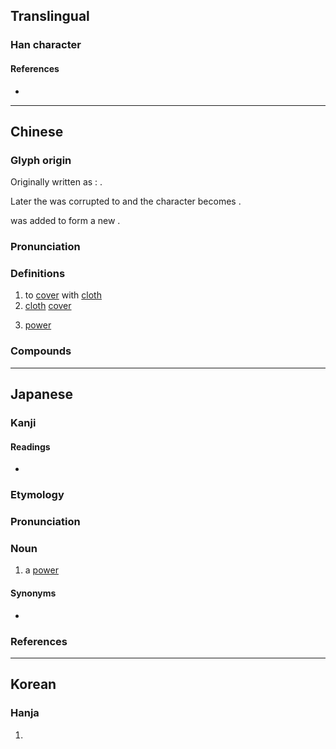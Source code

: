 {{also|幂|羃}}
{{character info/new}}
==Translingual==

===Han character===
{{Han char|rn=14|rad=冖|as=14|sn=16|four=37227|canj=BTAB|ids=⿱冖幕}}

====References====
* {{Han ref|kx=0131.090|dkj=01601|dj=0294.050|hdz=10306.050|uh=51AA|ud=20906|bh=BEAD|bd=48813}}

----

==Chinese==
{{zh-forms|s=幂}}

===Glyph origin===
{{Han etym}}
Originally written as {{zh-l|幎}}: {{Han compound|巾|冥|c1=s|c2=p|t1=cloth|ls=psc}}.

Later the {{lang|zh|六}} was corrupted to {{lang|zh|大}} and the character becomes {{lang|zh|幂}}.

{{lang|zh|艹}} was added to form a new {{Han compound|巾|幕|c1=s|c2=p|t1=cloth|ls=psc|nocap=1}}.

===Pronunciation===
{{zh-pron
|m=mì
|c=mik6
|mc=y
|oc=y
|cat=v,n
}}

===Definitions===
{{zh-hanzi}}

# to [[cover]] with [[cloth]]
# [[cloth]] [[cover]]
# {{lb|zh|mathematics}} [[power]]

===Compounds===
{{zh-der|冪冪|升冪|冪級數|乘冪|冪䍦|降冪排列|降冪|冪律|冪等|冪定律|冪函數|冪零|三次冪|圓冪|升冪級數|雲冪}}

----

==Japanese==

===Kanji===
{{ja-kanji|grade=|rs=冖14}}

====Readings====
* {{ja-readings
|goon=みゃく
|kanon=べき
|kun=[[おおい]] (ooi), [[ふきん]] (fukin)}}

===Etymology===
{{ja-kanjitab|べき|yomi=o}}
{{rfe|ja|「冪」の字義は「覆う、覆うもの」である。江戸時代の和算家は冪の略字として「巾」を用いていた。第二次世界大戦後の漢字制限政策のもと、これらの字は常用漢字・当用漢字に含まれず、1950年代以降の学習参考書などの出版物では仮名書きまたは「累乗」への書き換えが進められ、結果として初等数学の教科書ではもっぱら「累乗」が用いられた。「累乗」の字義は「重ね掛けた乗算」であり、自然数乗以外の冪に対して用いることは字義からすればあまり自然でない。}}
===Pronunciation===
{{ja-pron|yomi=o|べき|acc=1|acc_ref=DJR}}

===Noun===
{{ja-noun|べき}}

# {{lb|ja|mathematics|sort=へき'}} a [[power]]

====Synonyms====
* {{ja-r|冪乗|べきじょう}}

===References===
<references/>

----

==Korean==

===Hanja===
{{ko-hanja|hangeul=멱|rv=myeok|mr=myŏk}}

# {{defn|lang=ko|sort=冖14}}